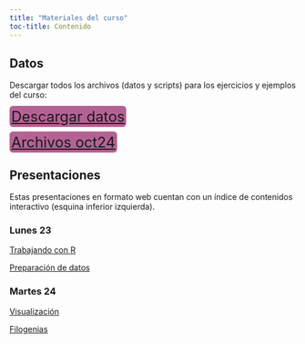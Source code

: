 ```yaml
---
title: "Materiales del curso"
toc-title: Contenido
---
```


## Datos 

Descargar todos los archivos (datos y scripts) para los ejercicios y ejemplos del curso:

[️[Descargar datos](archivos-ej/datoscurso.zip)]{style="font-size: 1.6rem; background-color: #b46294; 	padding: 3px;	border-radius: 6px; text-align: center;"}

[️[Archivos oct24](archivos-ej/archivos_martes24.zip)]{style="font-size: 1.6rem; background-color: #b46294; 	padding: 3px;	border-radius: 6px; text-align: center;"}

## Presentaciones

Estas presentaciones en formato web cuentan con un índice de contenidos interactivo (esquina inferior izquierda).

### Lunes 23

[Trabajando con R](presentaciones/01_trabajando-con-R.qmd){.external target="_blank"}

[Preparación de datos ](presentaciones/02_preparacion-de-datos.qmd){.external target="_blank"}

### Martes 24

[Visualización](presentaciones/03_visualización.qmd){.external target="_blank"}

[Filogenias](presentaciones/04_filogenias.qmd){.external target="_blank"}